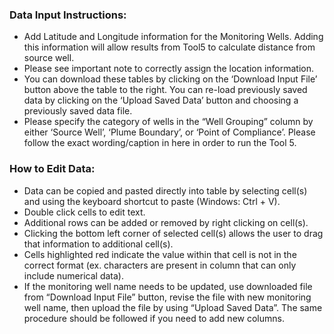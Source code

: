 <h3><b>Data Input Instructions:</b></h3>

* Add Latitude and Longitude information for the Monitoring Wells. Adding this information will allow results from Tool5 to calculate distance from source well.
* Please see important note to correctly assign the location information. 
* You can download these tables by clicking on the 'Download Input File' button above the table to the right. You can re-load previously saved data by clicking on the 'Upload Saved Data' button and choosing a previously saved data file.
* Please specify the category of wells in the "Well Grouping" column by either 'Source Well', 'Plume Boundary', or 'Point of Compliance'. Please follow the exact wording/caption in here in order to run the Tool 5. 


<h3><b>How to Edit Data:</b></h3>

* Data can be copied and pasted directly into table by selecting cell(s) and using the keyboard shortcut to paste (Windows: Ctrl + V).
* Double click cells to edit text.
* Additional rows can be added or removed by right clicking on cell(s).
* Clicking the bottom left corner of selected cell(s) allows the user to drag that information to additional cell(s).
* Cells highlighted red indicate the value within that cell is not in the correct format (ex. characters are present in column that can only include numerical data). 
* If the monitoring well name needs to be updated, use downloaded file from "Download Input File" button, revise the file with new monitoring well name, then upload the file by using "Upload Saved Data". The same procedure should be followed if you need to add new columns. 